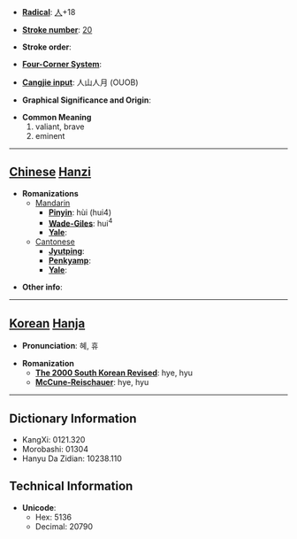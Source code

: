 * '''[[Wiktionary:Chinese radical index| Radical]]''': [[Wiktionary:Chinese radical index 人|人]]+18

* '''[[Wiktionary:Chinese total strokes index|Stroke number]]''': [[Wiktionary:Chinese total strokes index 20|20]]

* '''Stroke order''': 

* '''[[Wiktionary:Chinese four corner index|Four-Corner System]]''': 

* '''[[Wiktionary:Chinese Cangjie index|Cangjie input]]''': 人山人月 (OUOB)

* '''Graphical Significance and Origin''': 

* '''Common Meaning'''
*#valiant, brave
*# eminent


----

== [[Chinese]] [[Hanzi]] ==

* '''Romanizations'''
** [[Mandarin]]
*** '''[[Pinyin]]''': hùi (hui4)
*** '''[[Wade-Giles]]''': hui<sup>4</sup>
*** '''[[Yale]]''': 
**[[Cantonese]]
***'''[[Jyutping]]''':
***'''[[Penkyamp]]''': 
***'''[[Yale]]''': 

* '''Other info''': 

----

== [[Korean]] [[Hanja]] ==

* '''Pronunciation''': 혜, 휴

* '''Romanization'''
** '''[[The 2000 South Korean Revised Romanization|The 2000 South Korean Revised]]''': hye, hyu
** '''[[McCune-Reischauer]]''': hye, hyu

----

== Dictionary Information ==

* KangXi: 0121.320
* Morobashi: 01304
* Hanyu Da Zidian: 10238.110

== Technical Information ==

* '''Unicode''':
** Hex: 5136
** Decimal: 20790